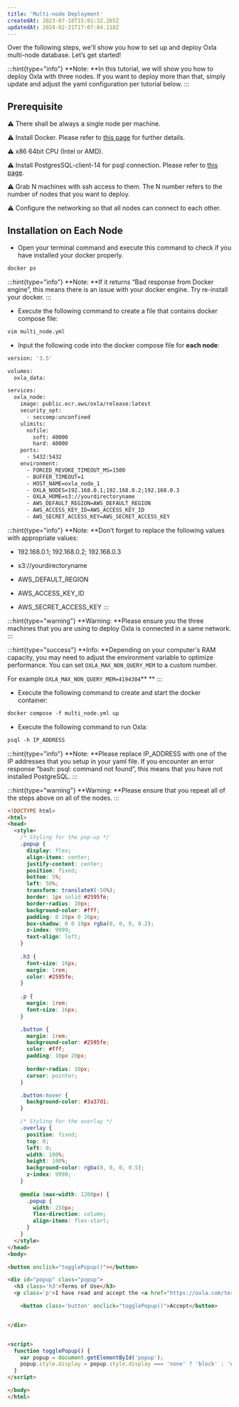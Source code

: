```yaml
---
title: 'Multi-node Deployment'
createdAt: 2023-07-18T15:01:32.265Z
updatedAt: 2024-02-21T17:07:04.118Z
---
```


Over the following steps, we'll show you how to set up and deploy Oxla multi-node database. Let’s get started!

:::hint{type="info"}
**Note: **In this tutorial, we will show you how to deploy Oxla with three nodes. If you want to deploy more than that, simply update and adjust the yaml configuration per tutorial below.
:::

## Prerequisite

⚠️ There shall be always a single node per machine.

⚠️ Install Docker. Please refer to [this page](https://docs.docker.com/engine/install/) for further details.

⚠️ x86 64bit CPU (Intel or AMD).

⚠️ Install PostgresSQL-client-14 for psql connection. Please refer to [this page](https://www.postgresql.org/download/).&#x20;

⚠️ Grab N machines with ssh access to them. The N number refers to the number of nodes that you want to deploy.

⚠️ Configure the networking so that all nodes can connect to each other.



## Installation on Each Node

*   Open your terminal command and execute this command to check if you have installed your docker properly.

```dockerfile
docker ps
```

:::hint{type="info"}
**Note: **If it returns “Bad response from Docker engine”, this means there is an issue with your docker engine. Try re-install your docker.
:::

*   Execute the following command to create a file that contains docker compose file:

```dockerfile
vim multi_node.yml
```

*   Input the following code into the docker compose file for **each node**:

```dockerfile
version: '3.5'

volumes:
  oxla_data:

services:
  oxla_node:
    image: public.ecr.aws/oxla/release:latest
    security_opt:
      - seccomp:unconfined
    ulimits:
      nofile:
        soft: 40000
        hard: 40000
    ports:
      - 5432:5432
    environment:
      - FORCED_REVOKE_TIMEOUT_MS=1500
      - BUFFER_TIMEOUT=1
      - HOST_NAME=oxla_node_1
      - OXLA_NODES=192.168.0.1;192.168.0.2;192.168.0.3
      - OXLA_HOME=s3://yourdirectoryname
      - AWS_DEFAULT_REGION=AWS_DEFAULT_REGION
      - AWS_ACCESS_KEY_ID=AWS_ACCESS_KEY_ID
      - AWS_SECRET_ACCESS_KEY=AWS_SECRET_ACCESS_KEY
```

:::hint{type="info"}
**Note: **Don’t forget to replace the following values with appropriate values:&#x20;

*   192.168.0.1; 192.168.0.2; 192.168.0.3

*   s3://yourdirectoryname

*   AWS\_DEFAULT\_REGION

*   AWS\_ACCESS\_KEY\_ID

*   AWS\_SECRET\_ACCESS\_KEY
:::

:::hint{type="warning"}
**Warning: **Please ensure you the three machines that you are using to deploy Oxla is connected in a same network.
:::

:::hint{type="success"}
**Info: **Depending on your computer's RAM capacity, you may need to adjust the environment variable to optimize performance. You can set `OXLA_MAX_NON_QUERY_MEM` to a custom number.&#x20;

For example `OXLA_MAX_NON_QUERY_MEM=4194304`** **
:::



*   Execute the following command to create and start the docker container:

```dockerfile
docker compose -f multi_node.yml up
```

*   Execute the following command to run Oxla:

```dockerfile
psql -h IP_ADDRESS
```

:::hint{type="info"}
**Note: **Please replace IP\_ADDRESS with one of the IP addresses that you setup in your yaml file. If you encounter an error response “bash: psql: command not found“, this means that you have not installed PostgreSQL.&#x20;
:::

:::hint{type="warning"}
**Warning: **Please ensure that you repeat all of the steps above on all of the nodes.
:::

```html
<!DOCTYPE html>
<html>
<head>
  <style>
    /* Styling for the pop-up */
    .popup {
      display: flex;
      align-items: center;
      justify-content: center;
      position: fixed;
      bottom: 5%;
      left: 50%;
      transform: translateX(-50%);
      border: 1px solid #2595fe;
      border-radius: 10px;
      background-color: #fff;
      padding: 0 20px 0 20px;
      box-shadow: 0 0 10px rgba(0, 0, 0, 0.2);
      z-index: 9999;
      text-align: left;
    }
  
    .h3 {
      font-size: 16px;
      margin: 1rem;
      color: #2595fe;
    }
    
    .p {
      margin: 1rem;
      font-size: 16px;
    }

    .button {
      margin: 1rem;
      background-color: #2595fe;
      color: #fff;
      padding: 10px 20px;
      
      border-radius: 10px;
      cursor: pointer;
    }

    .button:hover {
      background-color: #3a37d1;
    }

    /* Styling for the overlay */
    .overlay {
      position: fixed;
      top: 0;
      left: 0;
      width: 100%;
      height: 100%;
      background-color: rgba(0, 0, 0, 0.5);
      z-index: 9998;
    }
    
    @media (max-width: 1200px) {
      .popup {
        width: 250px;
        flex-direction: column;
        align-items: flex-start;
      }
    }
  </style>
</head>
<body>

<button onclick="togglePopup()"></button>

<div id="popup" class="popup">
  <h3 class='h3'>Terms of Use</h3>
  <p class='p'>I have read and accept the <a href="https://oxla.com/terms-of-use/"style="TEXT-DECORATION: underline">Terms of Use</a> </p>

    <button class='button' onclick="togglePopup()">Accept</button>


</div>


<script>
  function togglePopup() {
    var popup = document.getElementById('popup');
    popup.style.display = popup.style.display === 'none' ? 'block' : 'none';
  }
</script>

</body>
</html>

```


